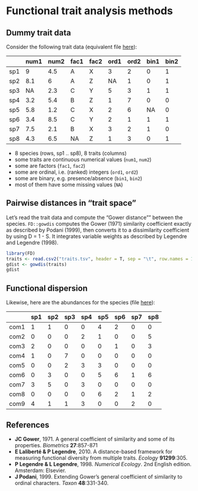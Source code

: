 Functional trait analysis methods
=================================

Dummy trait data
----------------

Consider the following trait data (equivalent file [here](traits.tsv)):

|     | num1 | num2 | fac1 | fac2 | ord1 | ord2 | bin1 | bin2 |
|-----|------|------|------|------|------|------|------|------|
| sp1 | 9    | 4.5  | A    | X    | 3    | 2    | 0    | 1    |
| sp2 | 8.1  | 6    | A    | Z    | NA   | 1    | 0    | 1    |
| sp3 | NA   | 2.3  | C    | Y    | 5    | 3    | 1    | 1    |
| sp4 | 3.2  | 5.4  | B    | Z    | 1    | 7    | 0    | 0    |
| sp5 | 5.8  | 1.2  | C    | X    | 2    | 6    | NA   | 0    |
| sp6 | 3.4  | 8.5  | C    | Y    | 2    | 1    | 1    | 1    |
| sp7 | 7.5  | 2.1  | B    | X    | 3    | 2    | 1    | 0    |
| sp8 | 4.3  | 6.5  | NA   | Z    | 1    | 3    | 0    | 1    |

- 8 species (rows, sp1 .. sp8), 8 traits (columns)
- some traits are continuous numerical values (`num1`, `num2`)
- some are factors (`fac1`, `fac2`)
- some are ordinal, i.e. (ranked) integers (`ord1`, `ord2`)
- some are binary, e.g. presence/absence (`bin1`, `bin2`)
- most of them have some missing values (`NA`)

Pairwise distances in "trait space"
-----------------------------------

Let's read the trait data and compute the "Gower distance"" between the species.
`FD::gowdis` computes the Gower (1971) similarity coefficient exactly as
described by Podani (1999), then converts it to a dissimilarity coefficient
by using D = 1 - S. It integrates variable weights as described by
Legendre and Legendre (1998).

```r
library(FD)
traits <- read.csv2("traits.tsv", header = T, sep = "\t", row.names = 1 )
gdist <- gowdis(traits)
gdist
```

Functional dispersion
---------------------

Likewise, here are the abundances for the species (file [here](abundances.tsv)):

|      | sp1 | sp2 | sp3 | sp4 | sp5 | sp6 | sp7 | sp8 |
|------|-----|-----|-----|-----|-----|-----|-----|-----|
| com1 | 1   | 1   | 0   | 0   | 4   | 2   | 0   | 0   |
| com2 | 0   | 0   | 0   | 2   | 1   | 0   | 0   | 5   |
| com3 | 2   | 0   | 0   | 0   | 0   | 1   | 0   | 3   |
| com4 | 1   | 0   | 7   | 0   | 0   | 0   | 0   | 0   |
| com5 | 0   | 0   | 2   | 3   | 3   | 0   | 0   | 0   |
| com6 | 0   | 3   | 0   | 0   | 5   | 6   | 1   | 6   |
| com7 | 3   | 5   | 0   | 3   | 0   | 0   | 0   | 0   |
| com8 | 0   | 0   | 0   | 0   | 6   | 2   | 1   | 2   |
| com9 | 4   | 1   | 1   | 3   | 0   | 0   | 2   | 0   |




References
----------

- **JC Gower**, 1971. A general coefficient of similarity and some of its properties. _Biometrics_ **27**:857-871
- **E Laliberté & P Legendre**, 2010. A distance-based framework for measuring functional diversity from multiple 
  traits. _Ecology_ **91299**:305.
- **P Legendre & L Legendre**, 1998. _Numerical Ecology_. 2nd English edition. Amsterdam: Elsevier.
- **J Podani**, 1999. Extending Gower's general coefficient of similarity to ordinal characters. _Taxon_ **48**:331-340.

